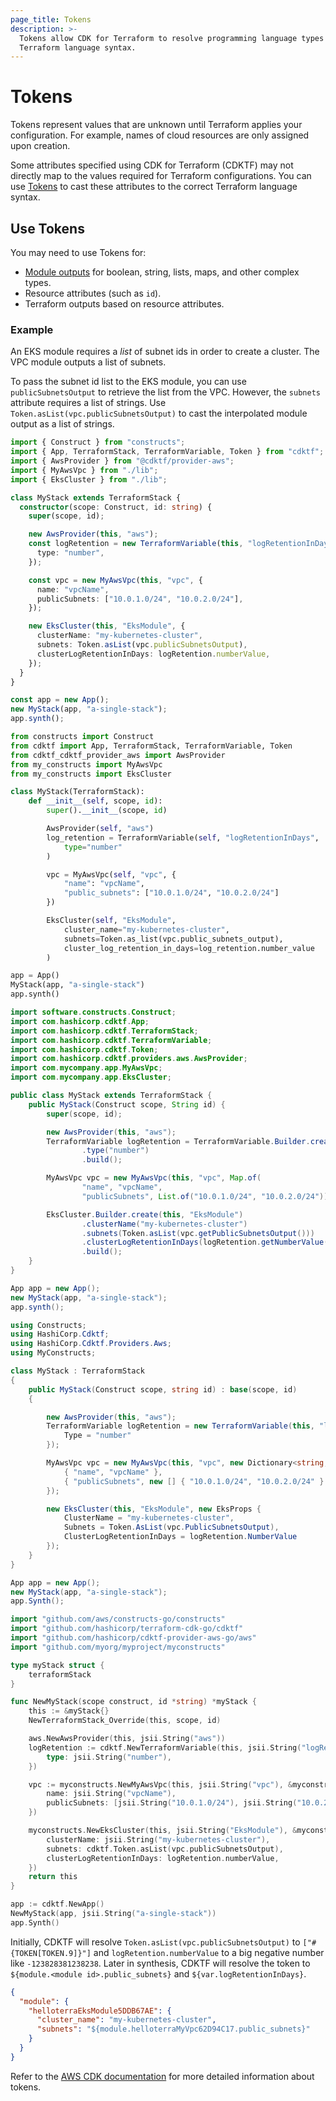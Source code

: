 ```yaml
---
page_title: Tokens
description: >-
  Tokens allow CDK for Terraform to resolve programming language types to
  Terraform language syntax.
---
```


# Tokens

Tokens represent values that are unknown until Terraform applies your configuration. For example, names of cloud resources are only assigned upon creation.

Some attributes specified using CDK for Terraform (CDKTF) may not directly map to the values required for Terraform configurations. You can use [Tokens](https://docs.aws.amazon.com/cdk/latest/guide/tokens.html) to cast these attributes to the correct Terraform language syntax.

## Use Tokens

You may need to use Tokens for:

- [Module outputs](/cdktf/concepts/modules) for boolean, string, lists, maps, and other complex types.
- Resource attributes (such as `id`).
- Terraform outputs based on resource attributes.

### Example

An EKS module requires a _list_ of subnet ids in order to create a cluster. The VPC module outputs a list of subnets.

To pass the subnet id list to the EKS module, you can use `publicSubnetsOutput` to retrieve the list from the VPC. However, the `subnets` attribute
requires a list of strings. Use `Token.asList(vpc.publicSubnetsOutput)` to cast the interpolated module
output as a list of strings.

<CodeTabs>

```ts
import { Construct } from "constructs";
import { App, TerraformStack, TerraformVariable, Token } from "cdktf";
import { AwsProvider } from "@cdktf/provider-aws";
import { MyAwsVpc } from "./lib";
import { EksCluster } from "./lib";

class MyStack extends TerraformStack {
  constructor(scope: Construct, id: string) {
    super(scope, id);

    new AwsProvider(this, "aws");
    const logRetention = new TerraformVariable(this, "logRetentionInDays", {
      type: "number",
    });

    const vpc = new MyAwsVpc(this, "vpc", {
      name: "vpcName",
      publicSubnets: ["10.0.1.0/24", "10.0.2.0/24"],
    });

    new EksCluster(this, "EksModule", {
      clusterName: "my-kubernetes-cluster",
      subnets: Token.asList(vpc.publicSubnetsOutput),
      clusterLogRetentionInDays: logRetention.numberValue,
    });
  }
}

const app = new App();
new MyStack(app, "a-single-stack");
app.synth();
```

```python
from constructs import Construct
from cdktf import App, TerraformStack, TerraformVariable, Token
from cdktf_cdktf_provider_aws import AwsProvider
from my_constructs import MyAwsVpc
from my_constructs import EksCluster

class MyStack(TerraformStack):
    def __init__(self, scope, id):
        super().__init__(scope, id)

        AwsProvider(self, "aws")
        log_retention = TerraformVariable(self, "logRetentionInDays",
            type="number"
        )

        vpc = MyAwsVpc(self, "vpc", {
            "name": "vpcName",
            "public_subnets": ["10.0.1.0/24", "10.0.2.0/24"]
        })

        EksCluster(self, "EksModule",
            cluster_name="my-kubernetes-cluster",
            subnets=Token.as_list(vpc.public_subnets_output),
            cluster_log_retention_in_days=log_retention.number_value
        )

app = App()
MyStack(app, "a-single-stack")
app.synth()
```

```java
import software.constructs.Construct;
import com.hashicorp.cdktf.App;
import com.hashicorp.cdktf.TerraformStack;
import com.hashicorp.cdktf.TerraformVariable;
import com.hashicorp.cdktf.Token;
import com.hashicorp.cdktf.providers.aws.AwsProvider;
import com.mycompany.app.MyAwsVpc;
import com.mycompany.app.EksCluster;

public class MyStack extends TerraformStack {
    public MyStack(Construct scope, String id) {
        super(scope, id);

        new AwsProvider(this, "aws");
        TerraformVariable logRetention = TerraformVariable.Builder.create(this, "logRetentionInDays")
                .type("number")
                .build();

        MyAwsVpc vpc = new MyAwsVpc(this, "vpc", Map.of(
                "name", "vpcName",
                "publicSubnets", List.of("10.0.1.0/24", "10.0.2.0/24")));

        EksCluster.Builder.create(this, "EksModule")
                .clusterName("my-kubernetes-cluster")
                .subnets(Token.asList(vpc.getPublicSubnetsOutput()))
                .clusterLogRetentionInDays(logRetention.getNumberValue())
                .build();
    }
}

App app = new App();
new MyStack(app, "a-single-stack");
app.synth();
```

```csharp
using Constructs;
using HashiCorp.Cdktf;
using HashiCorp.Cdktf.Providers.Aws;
using MyConstructs;

class MyStack : TerraformStack
{
    public MyStack(Construct scope, string id) : base(scope, id)
    {

        new AwsProvider(this, "aws");
        TerraformVariable logRetention = new TerraformVariable(this, "logRetentionInDays", new TerraformVariableConfig {
            Type = "number"
        });

        MyAwsVpc vpc = new MyAwsVpc(this, "vpc", new Dictionary<string, object> {
            { "name", "vpcName" },
            { "publicSubnets", new [] { "10.0.1.0/24", "10.0.2.0/24" } }
        });

        new EksCluster(this, "EksModule", new EksProps {
            ClusterName = "my-kubernetes-cluster",
            Subnets = Token.AsList(vpc.PublicSubnetsOutput),
            ClusterLogRetentionInDays = logRetention.NumberValue
        });
    }
}

App app = new App();
new MyStack(app, "a-single-stack");
app.Synth();
```

```go
import "github.com/aws/constructs-go/constructs"
import "github.com/hashicorp/terraform-cdk-go/cdktf"
import "github.com/hashicorp/cdktf-provider-aws-go/aws"
import "github.com/myorg/myproject/myconstructs"

type myStack struct {
	terraformStack
}

func NewMyStack(scope construct, id *string) *myStack {
	this := &myStack{}
	NewTerraformStack_Override(this, scope, id)

	aws.NewAwsProvider(this, jsii.String("aws"))
	logRetention := cdktf.NewTerraformVariable(this, jsii.String("logRetentionInDays"), &cdktf.TerraformVariableConfig{
		type: jsii.String("number"),
	})

	vpc := myconstructs.NewMyAwsVpc(this, jsii.String("vpc"), &myconstructs.AwsVpcProps{
		name: jsii.String("vpcName"),
		publicSubnets: [jsii.String("10.0.1.0/24"), jsii.String("10.0.2.0/24")]
	})

	myconstructs.NewEksCluster(this, jsii.String("EksModule"), &myconstructs.EksProps{
		clusterName: jsii.String("my-kubernetes-cluster"),
		subnets: cdktf.Token.asList(vpc.publicSubnetsOutput),
		clusterLogRetentionInDays: logRetention.numberValue,
	})
	return this
}

app := cdktf.NewApp()
NewMyStack(app, jsii.String("a-single-stack"))
app.Synth()
```

</CodeTabs>

Initially, CDKTF will resolve `Token.asList(vpc.publicSubnetsOutput)` to `["#{TOKEN[TOKEN.9]}"]` and `logRetention.numberValue` to a big negative number like `-123828381238238`.
Later in synthesis, CDKTF will resolve the token to `${module.<module id>.public_subnets}` and `${var.logRetentionInDays}`.

```json
{
  "module": {
    "helloterraEksModule5DDB67AE": {
      "cluster_name": "my-kubernetes-cluster",
      "subnets": "${module.helloterraMyVpc62D94C17.public_subnets}"
    }
  }
}
```

Refer to the [AWS CDK documentation](https://docs.aws.amazon.com/cdk/latest/guide/tokens.html) for more detailed information about tokens.
